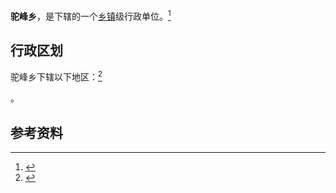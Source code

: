 {{中国乡级行政区|14/02/25/204/000}}

'''驼峰乡'''，是{{PRC admin/fullname|14/02/25/204/000|3}}下辖的一个[[乡镇|乡镇]]级行政单位。<ref>{{PRC admin/ref sgc|{{PRC admin/parent|14/02/25/204/000}}}}</ref>

== 行政区划 ==

驼峰乡下辖以下地区：<ref>{{PRC admin/ref sgc|14/02/25/204/000}}</ref>

{{PRC admin/children|14/02/25/204/000}}。

== 参考资料 ==

{{reflist}}

{{行政区划小作品}}
{{PRC admin/navcat|14/02/25/204/000}}